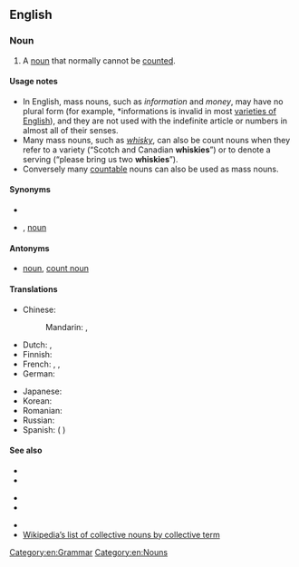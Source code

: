 {{also|mass-noun}}
==English==
{{wikipedia}}

===Noun===
{{en-noun}}

# A [[noun]] that normally cannot be [[count]]ed.

====Usage notes====
* In English, mass nouns, such as ''information'' and ''money'', may have no plural form (for example, *informations is invalid in most [[w:varieties of English|varieties of English]]), and they are not used with the indefinite article or numbers in almost all of their senses.
* Many mass nouns, such as ''[[whisky]]'', can also be count nouns when they refer to a variety (“Scotch and Canadian '''whiskies'''”) or to denote a serving (“please bring us two '''whiskies'''”).
* Conversely many [[countable]] nouns can also be used as mass nouns.
*: {{ux|en|Buying into East Egg rather than West Egg gets you more '''house''' for the money.}}

====Synonyms====
* {{l|en|material noun}}
* {{l|en|non-count noun}}, {{l|en|uncountable}} [[noun]]

====Antonyms====
* {{l|en|countable}} [[noun]], [[count noun]]

====Translations====
{{trans-top|noun describing something that cannot be counted}}
* Chinese:
*: Mandarin: {{t|cmn|不可數名詞|sc=Hani}}, {{t|cmn|不可数名词|tr=bùkěshǔ míngcí|sc=Hani}}
* Dutch: {{t|nl|niet-telbaar zelfstandig naamwoord|n}}, {{t|nl|niet-telbaar substantief|n}}
* Finnish: {{t+|fi|ainesana}}
* French: {{t+|fr|nom massif|m}}, {{t+|fr|nom non comptable|m}}, {{t+|fr|nom indénombrable|m}}
* German: {{t|de|unzählbares Substantiv|n}}
{{trans-mid}}
* Japanese: {{t+|ja|不可算名詞|tr=ふかさんめいし, fukasan meishi|sc=Jpan}}
* Korean: {{t|ko|불가산 명사}}
* Romanian: {{t|ro|[[substantiv]] [[nenumărabil]]|n}}
* Russian: {{t|ru|неисчисля́емое существи́тельное|n}}
* Spanish: {{t+|es|nombre incontable|m}} ({{t+|es|de}} {{t+|es|sustancia}})
{{trans-bottom}}

====See also====
{{rel-top3|See also}}
* {{l|en|collective noun}}
* {{l|en|noun of assemblage}}
{{rel-mid3}}
* {{l|en|noun of multitude}}
* {{l|en|singulare tantum}}
{{rel-mid3}}
* {{l|en|Appendix:English collective nouns}}
* [[w:List of collective nouns by collective term|Wikipedia’s list of collective nouns by collective term]]
{{rel-bottom}}

[[Category:en:Grammar]]
[[Category:en:Nouns]]
